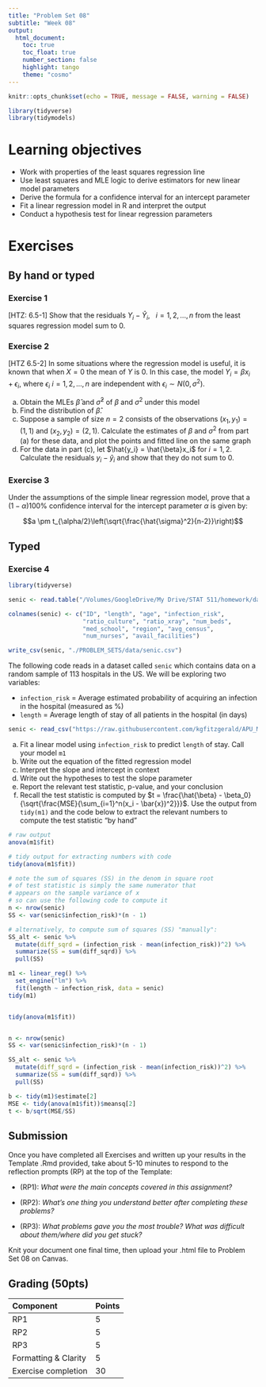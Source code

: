 ```yaml
---
title: "Problem Set 08"
subtitle: "Week 08"
output: 
  html_document:
    toc: true
    toc_float: true
    number_section: false
    highlight: tango
    theme: "cosmo"
---
```


```r
knitr::opts_chunk$set(echo = TRUE, message = FALSE, warning = FALSE)
```


```r
library(tidyverse)
library(tidymodels)
```


# Learning objectives

+ Work with properties of the least squares regression line
+ Use least squares and MLE logic to derive estimators for new linear model parameters
+ Derive the formula for a confidence interval for an intercept parameter
+ Fit a linear regression model in R and interpret the output
+ Conduct a hypothesis test for linear regression parameters

# Exercises

## By hand or typed

### Exercise 1

[HTZ: 6.5-1] Show that the residuals $Y_i - \hat{Y}_i, \ \ \ i= 1,2,...,n$ from the least squares regression model sum to 0.

### Exercise 2

[HTZ 6.5-2] In some situations where the regression model is useful, it is known that when $X = 0$ the mean of $Y$ is 0. In this case, the model $Y_i = \beta x_i + \epsilon_i,$ where $\epsilon_i$ $i = 1,2,...,n$ are independent with $\epsilon_i \sim N(0, \sigma^2)$.

a. Obtain the MLEs $\hat{\beta}$ and $\hat{\sigma}^2$ of $\beta$ and $\sigma^2$ under this model
b. Find the distribution of $\hat{\beta}$. 
c. Suppose a sample of size $n = 2$ consists of the observations $(x_1, y_1) = (1,1)$ and $(x_2, y_2) = (2,1)$. Calculate the estimates of $\beta$ and $\sigma^2$ from part (a) for these data, and plot the points and fitted line on the same graph
d. For the data in part (c), let $\hat{y_i} = \hat{\beta}x_i$ for $i = 1,2$. Calculate the residuals $y_i - \hat{y}_i$ and show that they do not sum to 0. 

### Exercise 3

Under the assumptions of the simple linear regression model, prove that a $(1 - \alpha)100\%$ confidence interval for the intercept parameter $\alpha$ is given by:

$$a \pm t_{\alpha/2}\left(\sqrt{\frac{\hat{\sigma}^2}{n-2}}\right)$$

## Typed

### Exercise 4

```r
library(tidyverse)

senic <- read.table("/Volumes/GoogleDrive/My Drive/STAT 511/homework/data/APPENC01.txt", quote="\"", comment.char="")

colnames(senic) <- c("ID", "length", "age", "infection_risk",
                     "ratio_culture", "ratio_xray", "num_beds",
                     "med_school", "region", "avg_census",
                     "num_nurses", "avail_facilities")

write_csv(senic, "./PROBLEM_SETS/data/senic.csv")
```

The following code reads in a dataset called `senic` which contains data on a random sample of 113 hospitals in the US. We will be exploring two variables:

+ `infection_risk` = Average estimated probability of acquiring an infection in the hospital (measured as %)
+ `length` = Average length of stay of all patients in the hospital (in days)

```r
senic <- read_csv("https://raw.githubusercontent.com/kgfitzgerald/APU_MATH_362/main/PROBLEM_SETS/data/senic.csv")
```

a. Fit a linear model using `infection_risk` to predict `length` of stay. Call your model `m1`
b. Write out the equation of the fitted regression model
c. Interpret the slope and intercept in context
d. Write out the hypotheses to test the slope parameter
e. Report the relevant test statistic, p-value, and your conclusion
f. Recall the test statistic is computed by $t = \frac{\hat{\beta} - \beta_0}{\sqrt{\frac{MSE}{\sum_{i=1}^n(x_i - \bar{x})^2}}}$. Use the output from `tidy(m1)` and the code below to extract the relevant numbers to compute the test statistic "by hand"

```r
# raw output
anova(m1$fit)

# tidy output for extracting numbers with code
tidy(anova(m1$fit))

# note the sum of squares (SS) in the denom in square root 
# of test statistic is simply the same numerator that 
# appears on the sample variance of x
# so can use the following code to compute it
n <- nrow(senic)
SS <- var(senic$infection_risk)*(n - 1)

# alternatively, to compute sum of squares (SS) "manually": 
SS_alt <- senic %>% 
  mutate(diff_sqrd = (infection_risk - mean(infection_risk))^2) %>% 
  summarize(SS = sum(diff_sqrd)) %>% 
  pull(SS)
```


```r
m1 <- linear_reg() %>% 
  set_engine("lm") %>% 
  fit(length ~ infection_risk, data = senic)
tidy(m1)


tidy(anova(m1$fit))


n <- nrow(senic)
SS <- var(senic$infection_risk)*(n - 1)

SS_alt <- senic %>% 
  mutate(diff_sqrd = (infection_risk - mean(infection_risk))^2) %>% 
  summarize(SS = sum(diff_sqrd)) %>% 
  pull(SS)

b <- tidy(m1)$estimate[2]
MSE <- tidy(anova(m1$fit))$meansq[2]
t <- b/sqrt(MSE/SS)
```


## Submission

Once you have completed all Exercises and written up your results in the Template .Rmd provided, take about 5-10 minutes to respond to the reflection prompts (RP) at the top of the Template:

+ (RP1): *What were the main concepts covered in this assignment?*

+ (RP2): *What's one thing you understand better after completing these problems?*

+ (RP3): *What problems gave you the most trouble? What was difficult about them/where did you get stuck?*

Knit your document one final time, then upload your .html file to Problem Set 08 on Canvas. 

## Grading (50pts)

| Component | Points |
|:----------|:-------|
| RP1      | 5      |
| RP2      | 5    |
| RP3      | 5    |
| Formatting & Clarity | 5 |
| Exercise completion | 30 |